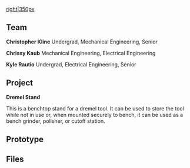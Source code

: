 {{777}}

[[image:Dremel_Stand.png|right|350px]]

==Team==

'''Christopher Kline'''
Undergrad,
Mechanical Engineering,
Senior

'''Chrissy Kaub'''
Mechanical Engineering,
Electrical Engineering

'''Kyle Rautio'''
Undergrad,
Electrical Engineering,
Senior

==Project==

'''Dremel Stand'''

This is a benchtop stand for a dremel tool. It can be used to store the tool while not in use or, when mounted securely to bench, it can be used as a bench grinder, polisher, or cutoff station.

==Prototype==


==Files==

{{Gallery
|width=180
|height=135
|title= [[Printable Parts]]
|Image:Dremel_Stand.png|[http://3dprint.nih.gov/discover/3dpx-003975 Dremel Stand NIH]
}}